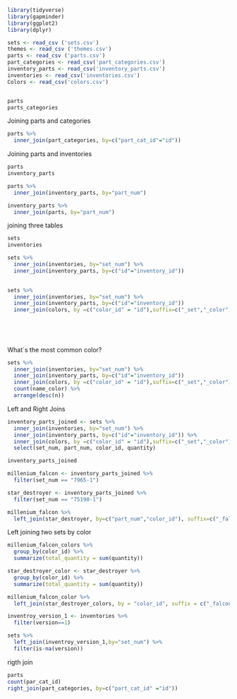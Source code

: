 

```r
library(tidyverse)
library(gapminder)
library(ggplot2)
library(dplyr)

sets <- read_csv ('sets.csv')
themes <- read_csv ('themes.csv')
parts <- read_csv ('parts.csv')
part_categories <- read_csv('part_categories.csv')
inventory_parts <- read_csv('inventory_parts.csv')
inventories <- read_csv('inventories.csv')
Colors <- read_csv('colors.csv')


parts
parts_categories

```
Joining parts and categories

```r
parts %>%
  inner_join(part_categories, by=c("part_cat_id"="id"))

```
Joining parts and inventories

```r
parts
inventory_parts

parts %>%
  inner_join(inventory_parts, by="part_num")

inventory_parts %>%
  inner_join(parts, by="part_num")

```
joining three tables

```r
sets
inventories

sets %>%
  inner_join(inventories, by="set_num") %>%
  inner_join(inventory_parts, by=c("id"="inventory_id"))
  


```

```r
sets %>%
  inner_join(inventories, by="set_num") %>%
  inner_join(inventory_parts, by=c("id"="inventory_id"))
  inner_join(colors, by =c("color_id" = "id"),suffix=c("_set","_color"))  
  
  
  
  
```
What´s the most common color?

```r
sets %>%
  inner_join(inventories, by="set_num") %>%
  inner_join(inventory_parts, by=c("id"="inventory_id"))
  inner_join(colors, by =c("color_id" = "id"),suffix=c("_set","_color")) %>%
  count(name_color) %>%
  arrange(desc(n))
```
Left and Right Joins

```r
inventory_parts_joined <- sets %>%
  inner_join(inventories, by="set_num") %>%
  inner_join(inventory_parts, by=c("id"="inventory_id")) %>%
  inner_join(colors, by =c("color_id" = "id"),suffix=c("_set","_color")) %>%
  select(set_num, part_num, color_id, quantity)

inventory_parts_joined

millenium_falcon <- inventory_parts_joined %>%
  filter(set_num == "7965-1")

star_destroyer <- inventory_parts_joined %>%
  filter(set_num == "75190-1")

millenium_falcon %>%
  left_join(star_destroyer, by=c("part_num","color_id"), suffix=c("_falcon","star_destroyer"))


```

Left joining two sets by color
```r
millenium_falcon_colors %>%
  group_by(color_id) %>%
  summarize(total_quantity = sum(quantity))

star_destroyer_color <- star_destroyer %>%
  group_by(color_id) %>%
  summarize(total_quantity = sum(quantity))

millenium_falcon_color %>%
  left_join(star_destroyer_colors, by = "color_id", suffix = c("_falcon", "_star_destroyer"))


```
```r
inventroy_version_1 <- inventories %>%
  filter(version==1)

sets %>%
  left_join(inventroy_version_1,by="set_num") %>%
  filter(is-na(version))

```
rigth join
```r
parts
count(par_cat_id)
right_join(part_categories, by=c("part_cat_id" ="id"))


```

